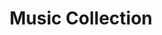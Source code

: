 ---
title: "Music Collection"
publishedAt: "2024-05-01"
summary: "A collection of my best musical productions across different styles."
images:
  - "/images/projects/music-project/cover.jpg"
team:
  - name: "Terence"
    role: "Music Producer"
    avatar: "/images/avatar.jpg"
    linkedIn: ""
mainMusic:
  src: "/music/Analyse_objective.mp3"
  title: "Analyse Objective"
  style: "Deep Ambient"
  cover: "/images/projects/music-project/Analyse_objective.mp4"
  isVideo: true
  thumbnailTime: 116.97
extraMusics:
  - src: "/music/WaveBackground.mp3"
    title: "Wave Background"
    style: "Deep Electronica"
    cover: "/images/projects/music-project/waves.jpg"
  - src: "/music/Deficit_calorique.mp3"
    title: "Déficit Calorique"
    style: "Deep Drum and Bass"
    cover: "/images/projects/music-project/deficit.mp4"
    isVideo: true
    thumbnailTime: 116.97
  - src: "/music/Traite_de_paix.mp3"
    title: "Traité de paix"
    style: "Deep Ambient"
    cover: "/images/projects/music-project/traite.mp4"
    isVideo: true
    thumbnailTime: 160
  - src: "/music/The_Wall.mp3"
    title: "The Wall"
    style: "Dark Electronica"
    cover: "/images/projects/music-project/The_wall.mp4"
    isVideo: true
    thumbnailTime: 116.97
  - src: "/music/Deux_fois_toi_six.mp3"
    title: "Deux fois toi six"
    style: "Underground Electronica"
    cover: "/images/projects/music-project/cover (2).jpg"
  - src: "/music/Siwa.mp3"
    title: "Siwa"
    style: "Electro flamenco/arabic"
    cover: "/images/projects/music-project/cover (5).jpg"
  - src: "/music/Clarte_des_reflets.mp3"
    title: "Clarté des reflets"
    style: "Deep Ambient"
    cover: "/images/projects/music-project/cover (1).jpg"
  - src: "/music/Autrement.mp3"
    title: "Autrement"
    style: "Deep Chillwave"
    cover: "/images/projects/music-project/cover (4).jpg"
  - src: "/music/Matin_theine.mp3"
    title: "Matin Théiné"
    style: "Melodic Techno"
    cover: "/images/projects/music-project/cover (3).jpg"
  - src: "/music/Neutralite_suisse.mp3"
    title: "Neutralité suisse"
    style: "Underground Electronica"
    cover: "/images/projects/music-project/cover (2).jpg"
  - src: "/music/Surin.mp3"
    title: "Surin"
    style: "Deep Ambient"
    cover: "/images/projects/music-project/cover (1).jpg"
  - src: "/music/Double_double.mp3"
    title: "Double double"
    style: "Melodic Techno"
    cover: "/images/projects/music-project/cover (3).jpg"
  - src: "/music/Geppetto_contre_les_ninjas.mp3"
    title: "Geppetto contre les ninjas"
    style: "Deep Chillwave"
    cover: "/images/projects/music-project/cover (4).jpg"
  - src: "/music/Adraga.mp3"
    title: "Adraga"
    style: "Ambiant Chiptune"
    cover: "/images/projects/music-project/cover (5).jpg"
  - src: "/music/Gueule_de_bois.mp3"
    title: "Gueule de bois"
    style: "Deep Chillwave"
    cover: "/images/projects/music-project/cover (4).jpg"
  - src: "/music/Casse_la_demarche_dans_le_metro.mp3"
    title: "Casse la démarche dans le métro"
    style: "Underground Electronica"
    cover: "/images/projects/music-project/cover (2).jpg"
  - src: "/music/Extase_terminal.mp3"
    title: "Extase terminale"
    style: "Melodic Techno"
    cover: "/images/projects/music-project/cover (3).jpg"
---